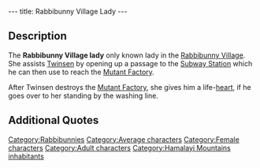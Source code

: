 ---
title: Rabbibunny Village Lady
---

{{Character|
Name=Rabbibunny Village lady|
Image=Rabbibunny_Village_lady.JPG|
Race=[[Rabbibunny]]|
Gender=Female|
Size=Medium|
Age=Adult}}

{{Quote|
Quote=The passage that I'm opening for you leads to a port, where the old subway that crossed the Hamalayi used to leave from.|	+	
Character=The [[Rabbibunny Village lady]]}}

==Description==

The '''Rabbibunny Village lady''' only known lady in the [[Rabbibunny Village]]. She assists [[Twinsen]] by opening up a passage to the [[Subway Station]] which he can then use to reach the [[Mutant Factory]].

After Twinsen destroys the [[Mutant Factory]], she gives him a life-[[heart]], if he goes over to her standing by the washing line.

==Additional Quotes==
{{Quote|		
Quote=It's so much calmer since you've come, do you really have to leave?|	
Character=The [[Rabbibunny Village lady]]}}

[[Category:Rabbibunnies]]
[[Category:Average characters]]
[[Category:Female characters]]
[[Category:Adult characters]]
[[Category:Hamalayi Mountains inhabitants]]